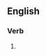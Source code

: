 ==English==

===Verb===
{{head|en|present participle}}

# {{present participle of|protonate|lang=en|nocat=1}}